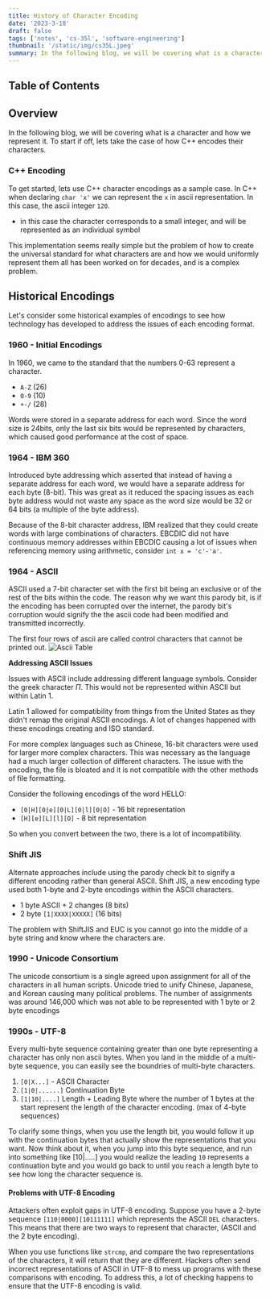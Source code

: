 ```yaml
---
title: History of Character Encoding
date: '2023-3-18'
draft: false
tags: ['notes', 'cs-35l', 'software-engineering']
thumbnail: '/static/img/cs35L.jpeg'
summary: In the following blog, we will be covering what is a character and how we represent it.
---
```


## Table of Contents

<TOCInline toc={props.toc} exclude="Table of Contents" toHeading={5} />

## Overview

In the following blog, we will be covering what is a character and how we represent it. To start if off, lets take the case of how C++ encodes their characters.

### C++ Encoding

To get started, lets use C++ character encodings as a sample case. In C++ when declaring `char 'x'` we can represent the `x` in ascii representation. In this case, the ascii integer `120`.

- in this case the character corresponds to a small integer, and will be represented as an individual symbol

This implementation seems really simple but the problem of how to create the universal standard for what characters are and how we would uniformly represent them all has been worked on for decades, and is a complex problem.

## Historical Encodings

Let's consider some historical examples of encodings to see how technology has developed to address the issues of each encoding format.

### 1960 - Initial Encodings

In 1960, we came to the standard that the numbers 0-63 represent a character.

- `A-Z` (26)
- `0-9` (10)
- `+-/` (28)

Words were stored in a separate address for each word. Since the word size is 24bits, only the last six bits would be represented by characters, which caused good performance at the cost of space.

### 1964 - IBM 360

Introduced byte addressing which asserted that instead of having a separate address for each word, we would have a separate address for each byte (8-bit). This was great as it reduced the spacing issues as each byte address would not waste any space as the word size would be 32 or 64 bits (a multiple of the byte address).

Because of the 8-bit character address, IBM realized that they could create words with large combinations of characters. EBCDIC did not have continuous memory addresses within EBCDIC causing a lot of issues when referencing memory using arithmetic, consider `int x = 'c'-'a'`.

### 1964 - ASCII

ASCII used a 7-bit character set with the first bit being an exclusive or of the rest of the bits within the code. The reason why we want this parody bit, is if the encoding has been corrupted over the internet, the parody bit's corruption would signify the the ascii code had been modified and transmitted incorrectly.

The first four rows of ascii are called control characters that cannot be printed out.
![Ascii Table](https://upload.wikimedia.org/wikipedia/commons/thumb/c/cf/USASCII_code_chart.png/800px-USASCII_code_chart.png)

**Addressing ASCII Issues**

Issues with ASCII include addressing different language symbols. Consider the greek character $\Pi$. This would not be represented within ASCII but within Latin 1.

Latin 1 allowed for compatibility from things from the United States as they didn't remap the original ASCII encodings. A lot of changes happened with these encodings creating and ISO standard.

For more complex languages such as Chinese, 16-bit characters were used for larger more complex characters. This was necessary as the language had a much larger collection of different characters. The issue with the encoding, the file is bloated and it is not compatible with the other methods of file formatting.

Consider the following encodings of the word HELLO:

- `[0|H][0|e][0|L][0|l][0|O]` - 16 bit representation
- `[H][e][L][l][O]` - 8 bit representation

So when you convert between the two, there is a lot of incompatibility.

### Shift JIS

Alternate approaches include using the parody check bit to signify a different encoding rather than general ASCII. Shift JIS, a new encoding type used both 1-byte and 2-byte encodings within the ASCII characters.

- 1 byte ASCII + 2 changes (8 bits)
- 2 byte `[1|XXXX|XXXXX]` (16 bits)

The problem with ShiftJIS and EUC is you cannot go into the middle of a byte string and know where the characters are.

### 1990 - Unicode Consortium

The unicode consortium is a single agreed upon assignment for all of the characters in all human scripts. Unicode tried to unify Chinese, Japanese, and Korean causing many political problems. The number of assignments was around 146,000 which was not able to be represented with 1 byte or 2 byte encodings

### 1990s - UTF-8

Every multi-byte sequence containing greater than one byte representing a character has only non ascii bytes. When you land in the middle of a multi-byte sequence, you can easily see the boundries of multi-byte characters.

1. `[0|X...]` - ASCII Character
2. `[1|0|......]` Continuation Byte
3. `[1|10|....]` Length + Leading Byte where the number of 1 bytes at the start represent the length of the character encoding. (max of 4-byte sequences)

To clarify some things, when you use the length bit, you would follow it up with the continuation bytes that actually show the representations that you want. Now think about it, when you jump into this byte sequence, and run into something like [10|.....] you would realize the leading `10` represents a continuation byte and you would go back to until you reach a length byte to see how long the character sequence is.

#### Problems with UTF-8 Encoding

Attackers often exploit gaps in UTF-8 encoding. Suppose you have a 2-byte sequence `[110|0000][10111111]` which represents the ASCII `DEL` characters. This means that there are two ways to represent that character, (ASCII and the 2 byte encoding).

When you use functions like `strcmp`, and compare the two representations of the characters, it will return that they are different. Hackers often send incorrect representations of ASCII in UTF-8 to mess up programs with these comparisons with encoding. To address this, a lot of checking happens to ensure that the UTF-8 encoding is valid.
